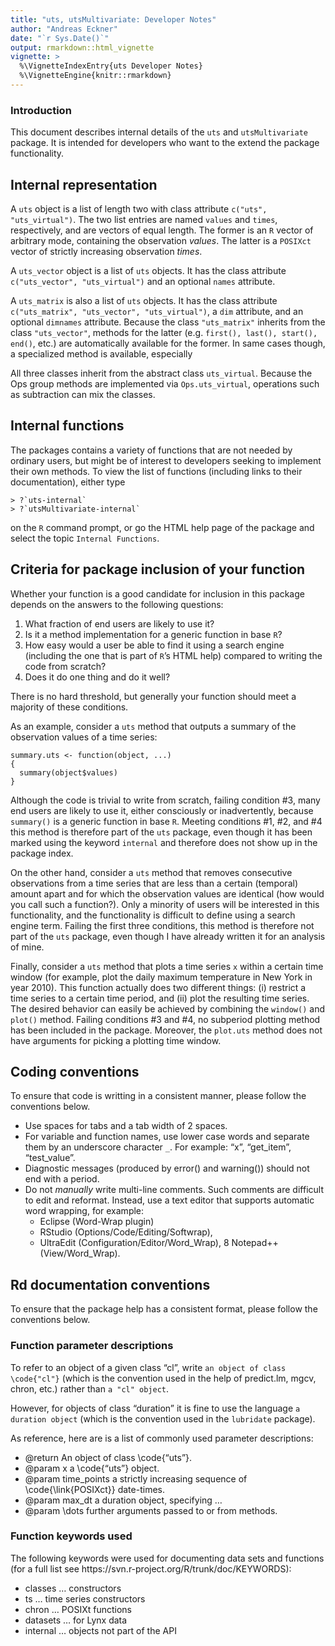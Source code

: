 ```yaml
---
title: "uts, utsMultivariate: Developer Notes"
author: "Andreas Eckner"
date: "`r Sys.Date()`"
output: rmarkdown::html_vignette
vignette: >
  %\VignetteIndexEntry{uts Developer Notes}
  %\VignetteEngine{knitr::rmarkdown}
---
```


### Introduction

This document describes internal details of the `uts` and `utsMultivariate` package. It is intended for developers who want to the extend the package functionality.


## Internal representation

A `uts` object is a list of length two with class attribute `c("uts", "uts_virtual")`. The two list entries are named `values` and `times`, respectively, and are vectors of equal length. The former is an `R` vector of arbitrary mode, containing the observation *values*. The latter is a `POSIXct` vector of strictly increasing observation *times*.

A `uts_vector` object is a list of `uts` objects. It has the class attribute `c("uts_vector", "uts_virtual")` and an optional `names` attribute.

A `uts_matrix` is also a list of `uts` objects. It has the class attribute `c("uts_matrix", "uts_vector", "uts_virtual")`, a `dim` attribute, and an optional `dimnames` attribute. Because the class `"uts_matrix"` inherits from the class `"uts_vector"`, methods for the latter (e.g. `first(), last(), start(), end()`, etc.) are automatically available for the former. In same cases though, a specialized method is available, especially 

All three classes inherit from the abstract class `uts_virtual`. Because the Ops group methods are implemented via `Ops.uts_virtual`, operations such as subtraction can mix the classes.

## Internal functions

The packages contains a variety of functions that are not needed by ordinary users, but might be of interest to developers seeking to implement their own methods. To view the list of functions (including links to their documentation), either type

    > ?`uts-internal`
    > ?`utsMultivariate-internal`

on the `R` command prompt, or go the HTML help page of the package and select the topic `Internal Functions`.


## Criteria for package inclusion of your function

Whether your function is a good candidate for inclusion in this package depends on the answers to the following questions:

1. What fraction of end users are likely to use it?
2. Is it a method implementation for a generic function in base `R`?
3. How easy would a user be able to find it using a search engine (including the one that is part of `R`'s HTML help) compared to writing the code from scratch?
4. Does it do one thing and do it well?

There is no hard threshold, but generally your function should meet a majority of these conditions.

As an example, consider a `uts` method that outputs a summary of the observation values of a time series:

```
summary.uts <- function(object, ...)
{
  summary(object$values)
}
```

Although the code is trivial to write from scratch, failing condition #3, many end users are likely to use it, either consciously or inadvertently, because `summary()` is a generic function in base `R`. Meeting conditions #1, #2, and #4 this method is therefore part of the `uts` package, even though it has been marked using the keyword `internal` and therefore does not show up in the package index.

On the other hand, consider a `uts` method that removes consecutive observations from a time series that are less than a certain (temporal) amount apart and for which the observation values are identical (how would you call such a function?). Only a minority of users will be interested in this functionality, and the functionality is difficult to define using a search engine term. Failing the first three conditions, this method is therefore not part of the `uts` package, even though I have already written it for an analysis of mine.

Finally, consider a `uts` method that plots a time series `x` within a certain time window (for example, plot the daily maximum temperature in New York in year 2010). This function actually does two different things: (i) restrict a time series to a certain time period, and (ii) plot the resulting time series. The desired behavior can easily be achieved by combining the `window()` and `plot()` method. Failing conditions #3 and #4, no subperiod plotting method has been included in the package. Moreover, the `plot.uts` method does not have arguments for picking a plotting time window.


## Coding conventions

To ensure that code is writting in a consistent manner, please follow the conventions below.

* Use spaces for tabs and a tab width of 2 spaces.
* For variable and function names, use lower case words and separate them by an underscore character `_`. For example: "x", "get_item", "test_value".
* Diagnostic messages (produced by error() and warning()) should not end with a period.
* Do not *manually* write multi-line comments. Such comments are difficult to edit and reformat. Instead, use a text editor that supports automatic word wrapping, for example:
    * Eclipse (Word-Wrap plugin)
    * RStudio (Options/Code/Editing/Softwrap),
    * UltraEdit (Configuration/Editor/Word_Wrap),
    8 Notepad++ (View/Word_Wrap).


## Rd documentation conventions

To ensure that the package help has a consistent format, please follow the conventions below.

### Function parameter descriptions

To refer to an object of a given class "cl", write `an object of class \code{"cl"}` (which is the convention used in the help of predict.lm, mgcv, chron, etc.) rather than `a "cl" object`.

However, for objects of class "duration" it is fine to use the language `a duration object` (which is the convention used in the `lubridate` package).

As reference, here are is a list of commonly used parameter descriptions:

* @return An object of class \\code{"uts"}.
* @param x a \\code{"uts"} object.
* @param time_points a strictly increasing sequence of \\code{\\link{POSIXct}} date-times.
* @param max_dt a duration object, specifying ...
* @param \\dots further arguments passed to or from methods.

### Function keywords used

The following keywords were used for documenting data sets and functions (for a full list see https://svn.r-project.org/R/trunk/doc/KEYWORDS):

* classes ... constructors
* ts ... time series constructors 
* chron ... POSIXt functions
* datasets ... for Lynx data
* internal ... objects not part of the API


